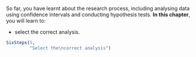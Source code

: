 ::: {.objectivesBox .objectives data-latex="{iconmonstr-target-4-240.png}"}
So far, you have learnt about the research process, including analysing data using confidence intervals and conducting hypothesis tests.
**In this chapter**, you will learn to:

*   select the correct analysis.
:::


```r
SixSteps(5, 
         "Select the\ncorrect analysis")
```


